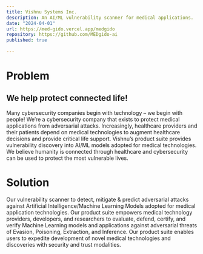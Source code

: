 ```yaml
---
title: Vishnu Systems Inc.
description: An AI/ML vulnerability scanner for medical applications.
date: "2024-04-01"
url: https://med-gido.vercel.app/medgido
repository: https://github.com/MEDgido-ai
published: true
  
---
```


# Problem

## We help protect connected life!

Many cybersecurity companies begin with technology – we begin with people! We’re a cybersecurity company that exists to protect medical applications from adversarial attacks. Increasingly, healthcare providers and their patients depend on medical technologies to augment healthcare decisions and provide critical life support. Vishnu’s product suite provides vulnerability discovery into AI/ML models adopted for medical technologies. We believe humanity is connected through healthcare and cybersecurity can be used to protect the most vulnerable lives.

# Solution

Our vulnerability scanner to detect, mitigate & predict adversarial attacks against Artificial Intelligence/Machine Learning Models adopted for medical application technologies. Our product suite empowers medical technology providers, developers, and researchers to evaluate, defend, certify, and verify Machine Learning models and applications against adversarial threats of Evasion, Poisoning, Extraction, and Inference. Our product suite enables users to expedite development of novel medical technologies and discoveries with security and trust modalities.